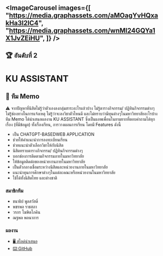 
<ImageCarousel
    images={[
        "https://media.graphassets.com/aMOagYvHQxakHa3l2IC4",
        "https://media.graphassets.com/wnMI24GQYa1X1JvZEiHU",
    ]}
/>
--- 
## 🏆 อันดับที่ 2
# KU ASSISTANT
## 🤖 ทีม Memo
⚠️ จากปัญหาที่นิสิตไม่รู้ว่าตัวเองลงกลุ่มสาระอะไรแล้วบ้าง ไม่รู้ตารางกิจกรรม/ ปฏิทินกิจกรรมต่างๆ ไม่รู้ช่องทางในการแจ้งเหตุ ไม่รู้ว่าจะลงวิชาตัวไหนดี และไม่ทราบว่ามีทุนต่างๆในมหาวิทยาลัยอะไรบ้าง ทีม Memo ได้นำเสนอผลงาน KU ASSISTANT ซึ่งเป็นแอพเพื่อนในยามยากที่ตอบคำถามได้ทุกเรื่อง (ที่มีข้อมูล) ทั้งเรื่องเรียน, การวางแผนการเรียน โดยมี Features ดังนี้

- เป็น CHATGPT-BASEDWEB APPLICATION
- ช่วยให้คําแนะนําการลงทะเบียนเรียน
- ช่วยแนะนําตัวเลือกวิชาให้กับนิสิต
- นิสิตทราบตารางกิจกรรม/ ปฏิทินกิจกรรมต่างๆ
- บอกช่องการติดตามกิจกรรมภายในมหาวิทยาลัย
- ให้ข้อมูลติดต่อของหน่วยงานภายในมหาวิทยาลัย
- เป็นตัวกลางเชื่อมระหว่างนิสิตและหน่วยงานภายในมหาวิทยาลัย
- แนะนําทุนการศึกษาต่างๆในแต่ละคณะหรือหน่วยงานในมหาวิทยาลัย
- ใช้ได้ทั้งนิสิตไทย และต่างชาติ

### สมาชิกทีม
- ชนาธิป พูลสวัสดิ์
- พชรพล ราชสภา
- วรกร โฆษิตโภคิน
- ณฐพล พลนาการ

### ผลงาน
-   [🖥️ สไลด์นำเสนอ](https://drive.google.com/file/d/1U5v0Ag7v4I7MJWPfiLpoG9XAuUqGYifo/view)
-   [⌨️ ⁠GitHub](https://github.com/hackathon-ku/hackathon-2023-memo)
